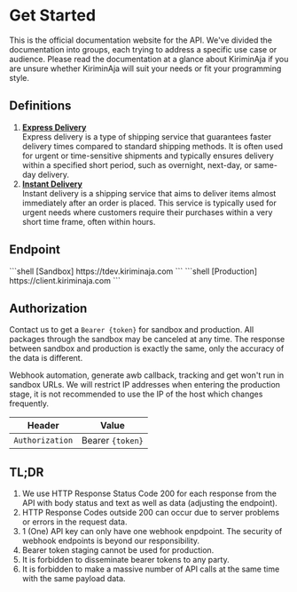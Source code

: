 
# Get Started

This is the official documentation website for the API. We've divided the documentation into groups, each trying to address a specific use case or audience.
Please read the documentation at a glance about KiriminAja if you are unsure whether KiriminAja will suit your needs or fit your programming style.

## Definitions
1. **[Express Delivery](./3.express/README.mdx)** <br/>
    Express delivery is a type of shipping service that guarantees faster delivery times compared to standard shipping methods. It is often used for urgent or time-sensitive shipments and typically ensures delivery within a specified short period, such as overnight, next-day, or same-day delivery.
2. **[Instant Delivery](./4.instant/README.mdx)** <br/>
    Instant delivery is a shipping service that aims to deliver items almost immediately after an order is placed. This service is typically used for urgent needs where customers require their purchases within a very short time frame, often within hours.

## Endpoint

<Tabs>
  <TabItem value="apple" label="Sandbox" default>
```shell [Sandbox]
https://tdev.kiriminaja.com
```
  </TabItem>
  <TabItem value="orange" label="Production (Live)">
```shell [Production]
https://client.kiriminaja.com
```
  </TabItem>
</Tabs>

## Authorization
Contact us to get a ``Bearer {token}`` for sandbox and production. All packages through the sandbox may be canceled at any time. The response between sandbox and production is exactly the same, only the accuracy of the data is different.

Webhook automation, generate awb callback, tracking and get won't run in sandbox URLs. We will restrict IP addresses when entering the production stage, it is not recommended to use the IP of the host which changes frequently.

| Header            | Value            |
|-------------------|------------------|
| ``Authorization`` | Bearer `{token}` |

## TL;DR
1. We use HTTP Response Status Code 200 for each response from the API with body status and text as well as data (adjusting the endpoint).
2. HTTP Response Codes outside 200 can occur due to server problems or errors in the request data.
3. 1 (One) API key can only have one webhook enpdpoint. The security of webhook endpoints is beyond our responsibility.
4. Bearer token staging cannot be used for production.
5. It is forbidden to disseminate bearer tokens to any party.
6. It is forbidden to make a massive number of API calls at the same time with the same payload data.
